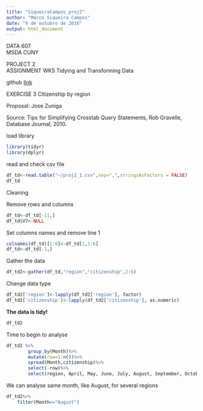 ---
title: "SiqueiraCampos_proj2"
author: "Marco Siqueira Campos"
date: "9 de outubro de 2016"
output: html_document
---


DATA 607  
MSDA CUNY  

PROJECT 2  
ASSIGNMENT WK5 
Tidying and Transforming Data  

github [link](https://github.com/MarcoSCampos/DATA607_proj2)

EXERCISE 3
Citizenship by region

Proposal: Jose Zuniga

Source: Tips for Simplifying Crosstab Query Statements, Rob Gravelle, Database Journal, 2010.


load library
```{r load_library, warning=FALSE, message=FALSE}
library(tidyr)
library(dplyr)
```

read and check csv file 
```{r read_file}
df_td<-read.table("~/proj2_1.csv",sep=",",stringsAsFactors = FALSE)
df_td
```

Cleaning

Remove rows and columns
```{r remove_rows}
df_td<-df_td[-11,]
df_td$V7<-NULL
```

Set columns names and remove line 1
```{r set_names}
colnames(df_td)[1:6]<-df_td[1,1:6]
df_td<-df_td[-1,]
```

Gather the data
```{r gather}
df_td2<-gather(df_td,"region","citizenship",2:6)
```

Change data type
```{r change}
df_td2['region']<-lapply(df_td2['region'], factor)
df_td2['citizenship']<-lapply(df_td2['citizenship'], as.numeric)
```

**The data is tidy!**
```{r tidy}
df_td2
```

Time to begin to analyse
```{r analy}
df_td2 %>% 
        group_by(Month)%>%
        mutate(row=1:n())%>%
        spread(Month,citizenship)%>%
        select(-row)%>%
        select(region, April, May, June, July, August, September, October, November, December)
```        

We can analyse same month, like August, for several regions
```{r month}
df_td2%>%
    filter(Month=="August")
```
